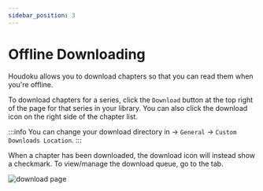 ```yaml
---
sidebar_position: 3
---
```



# Offline Downloading

Houdoku allows you to download chapters so that you can read them when you're offline.

To download chapters for a series, click the `Download` button at the top right of the page for
that series in your library. You can also click the download icon on the right side of the chapter
list.

:::info
You can change your download directory in <TabText name='settings'/> -> `General` -> `Custom Downloads Location`.
:::

When a chapter has been downloaded, the download icon will instead show a checkmark. To
view/manage the download queue, go to the <TabText name='downloads'/> tab.

![download page](/img/screenshot_download_page.png)
